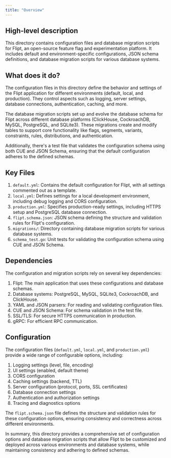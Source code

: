 ```yaml
---
title: "Overview"
---
```


## High-level description
This directory contains configuration files and database migration scripts for Flipt, an open-source feature flag and experimentation platform. It includes default and environment-specific configurations, JSON schema definitions, and database migration scripts for various database systems.

## What does it do?
The configuration files in this directory define the behavior and settings of the Flipt application for different environments (default, local, and production). They control aspects such as logging, server settings, database connections, authentication, caching, and more. 

The database migration scripts set up and evolve the database schema for Flipt across different database platforms (ClickHouse, CockroachDB, MySQL, PostgreSQL, and SQLite3). These migrations create and modify tables to support core functionality like flags, segments, variants, constraints, rules, distributions, and authentication.

Additionally, there's a test file that validates the configuration schema using both CUE and JSON Schema, ensuring that the default configuration adheres to the defined schemas.

## Key Files
1. `default.yml`: Contains the default configuration for Flipt, with all settings commented out as a template.
2. `local.yml`: Defines settings for a local development environment, including debug logging and CORS configuration.
3. `production.yml`: Specifies production-ready settings, including HTTPS setup and PostgreSQL database connection.
4. `flipt.schema.json`: JSON schema defining the structure and validation rules for Flipt's configuration.
5. `migrations/`: Directory containing database migration scripts for various database systems.
6. `schema_test.go`: Unit tests for validating the configuration schema using CUE and JSON Schema.

## Dependencies
The configuration and migration scripts rely on several key dependencies:

1. Flipt: The main application that uses these configurations and database schemas.
2. Database systems: PostgreSQL, MySQL, SQLite3, CockroachDB, and ClickHouse.
3. YAML and JSON parsers: For reading and validating configuration files.
4. CUE and JSON Schema: For schema validation in the test file.
5. SSL/TLS: For secure HTTPS communication in production.
6. gRPC: For efficient RPC communication.

## Configuration
The configuration files (`default.yml`, `local.yml`, and `production.yml`) provide a wide range of configurable options, including:

1. Logging settings (level, file, encoding)
2. UI settings (enabled, default theme)
3. CORS configuration
4. Caching settings (backend, TTL)
5. Server configuration (protocol, ports, SSL certificates)
6. Database connection settings
7. Authentication and authorization settings
8. Tracing and diagnostics options

The `flipt.schema.json` file defines the structure and validation rules for these configuration options, ensuring consistency and correctness across different environments.

In summary, this directory provides a comprehensive set of configuration options and database migration scripts that allow Flipt to be customized and deployed across various environments and database systems, while maintaining consistency and adhering to defined schemas.